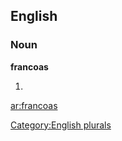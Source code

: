 ==English==

===Noun===
'''francoas'''

# {{plural of|[[francoa]]}}

{{anagrams:en/aacfnors}}
[[Category:English plurals]]

[[ar:francoas]]
